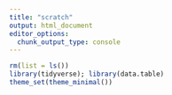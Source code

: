 ```yaml
---
title: "scratch"
output: html_document
editor_options: 
  chunk_output_type: console
---
```


```r
rm(list = ls())
library(tidyverse); library(data.table)
theme_set(theme_minimal())
```

